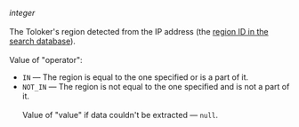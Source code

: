_integer_<br/><br/>The Toloker's region detected from the IP address (the [region ID in the search database](/docs/api/regions)).<br/><br/>Value of "operator":

- `IN` — The region is equal to the one specified or is a part of it.
- `NOT_IN` — The region is not equal to the one specified and is not a part of it.<br/><br/>Value of "value" if data couldn't be extracted — `null`.
